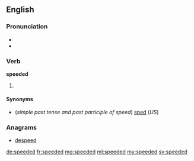 ==English==

===Pronunciation===
* {{X-SAMPA|/'spi:d@d/}}
* {{IPA|/ˈspiːdəd/}}

===Verb===
'''speeded'''

# {{context|British|lang=en}} {{en-past of|speed}}

====Synonyms====
* (''simple past tense and past participle of speed'') [[sped]] (''US'')

===Anagrams===
* [[despeed#English|despeed]]

[[de:speeded]]
[[fr:speeded]]
[[mg:speeded]]
[[ml:speeded]]
[[my:speeded]]
[[sv:speeded]]